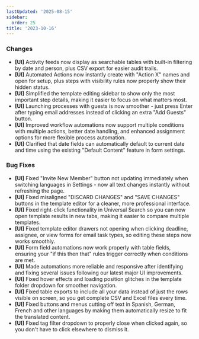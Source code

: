 ```yaml
---
lastUpdated: '2025-08-15'
sidebar:
  order: 25
title: '2023-10-16'
---
```


### Changes

- **[UI]** Activity feeds now display as searchable tables with built-in filtering by date and person, plus CSV export for easier audit trails.
- **[UI]** Automated Actions now instantly create with "Action X" names and open for setup, plus steps with visibility rules now properly show their hidden status.
- **[UI]** Simplified the template editing sidebar to show only the most important step details, making it easier to focus on what matters most.
- **[UI]** Launching processes with guests is now smoother - just press Enter after typing email addresses instead of clicking an extra "Add Guests" button.
- **[UI]** Improved workflow automations now support multiple conditions with multiple actions, better date handling, and enhanced assignment options for more flexible process automation.
- **[UI]** Clarified that date fields can automatically default to current date and time using the existing "Default Content" feature in form settings.

### Bug Fixes

- **[UI]** Fixed "Invite New Member" button not updating immediately when switching languages in Settings - now all text changes instantly without refreshing the page.
- **[UI]** Fixed misaligned "DISCARD CHANGES" and "SAVE CHANGES" buttons in the template editor for a cleaner, more professional interface.
- **[UI]** Fixed right-click functionality in Universal Search so you can now open template results in new tabs, making it easier to compare multiple templates.
- **[UI]** Fixed template editor drawers not opening when clicking deadline, assignee, or view forms for email task types, so editing these steps now works smoothly.
- **[UI]** Form field automations now work properly with table fields, ensuring your "if this then that" rules trigger correctly when conditions are met.
- **[UI]** Made automations more reliable and responsive after identifying and fixing several issues following our latest major UI improvements.
- **[UI]** Fixed hover effects and loading position glitches in the template folder dropdown for smoother navigation.
- **[UI]** Fixed table exports to include all your data instead of just the rows visible on screen, so you get complete CSV and Excel files every time.
- **[UI]** Fixed buttons and menus cutting off text in Spanish, German, French and other languages by making them automatically resize to fit the translated content.
- **[UI]** Fixed tag filter dropdown to properly close when clicked again, so you don't have to click elsewhere to dismiss it.